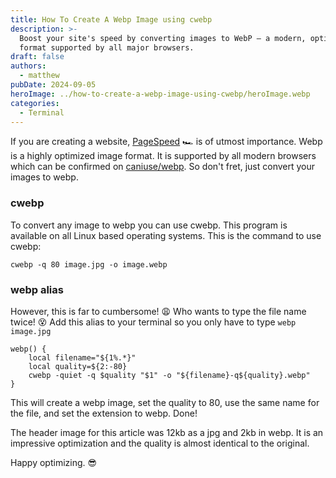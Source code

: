 ```yaml
---
title: How To Create A Webp Image using cwebp
description: >-
  Boost your site's speed by converting images to WebP — a modern, optimized
  format supported by all major browsers.
draft: false
authors:
  - matthew
pubDate: 2024-09-05
heroImage: ../how-to-create-a-webp-image-using-cwebp/heroImage.webp
categories:
  - Terminal
---
```

If you are creating a website, [PageSpeed](https://pagespeed.web.dev/?ref=codecode.io) 🏎️ is of utmost importance. Webp is a highly optimized image format. It is supported by all modern browsers which can be confirmed on [caniuse/webp](https://caniuse.com/webp?ref=codecode.io). So don't fret, just convert your images to webp.

### cwebp

To convert any image to webp you can use cwebp. This program is available on all Linux based operating systems. This is the command to use cwebp:

```
cwebp -q 80 image.jpg -o image.webp
```

### webp alias

However, this is far to cumbersome! 😩 Who wants to type the file name twice! 😵 Add this alias to your terminal so you only have to type `webp image.jpg`

```
webp() {
    local filename="${1%.*}"
    local quality=${2:-80}
    cwebp -quiet -q $quality "$1" -o "${filename}-q${quality}.webp"
}
```

This will create a webp image, set the quality to 80, use the same name for the file, and set the extension to webp. Done!

The header image for this article was 12kb as a jpg and 2kb in webp. It is an impressive optimization and the quality is almost identical to the original.

Happy optimizing. 😎

